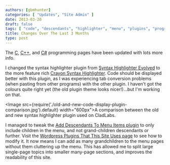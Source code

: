 ```yaml
---
authors: [gbmhunter]
categories: [ "Updates", "Site Admin" ]
date: 2013-03-28
draft: false
tags: [ "code", "descendants", "highlighter", "menu", "plugins", "programming", "syntax", "Wordpress" ]
title: Changes Over The Last 3 Months
type: post
---
```


The [C](/programming/languages/c), [C++](/programming/languages/c-plus-plus), and [C#](/programming/languages/c-sharp) programming pages have been updated with lots more info.

I changed the syntax highlighter plugin from [Syntax Highlighter Evolved](http://www.viper007bond.com/wordpress-plugins/syntaxhighlighter/) to the more feature rich [Crayon Syntax Highlighter](https://github.com/aramk/crayon-syntax-highlighter). Code should be displayed better with this plugin, as I was experiencing tab conversion problems (when pasting from other programs) with the other plugin. I haven't got the colours quite right yet (the old plugin theme looks nicer!)...but I'm working on that.

<Image src={require('./old-and-new-code-display-plugin-comparison.jpg').default} width="600px">A comparison between the old and new syntax highlighter plugin used on CladLabs.</Image>

I managed to tweak the [Add Descendants To Menu Items plugin](http://www.viper007bond.com/wordpress-plugins/add-descendants-as-submenu-items/) to only include children in the menu, and not grand-children descendants or further. Visit the [Wordpress Plugins That This Site Uses page](/programming/website-design/content-management-systems/wordpress/wordpress-plugins-that-this-site-uses/) to see how to modify it. It now means I can add as many grandchildren to the menu pages without them cluttering up the menu. This has allowed me to split large single-page topics into smaller many-page sections, and improves the readability of this site.
